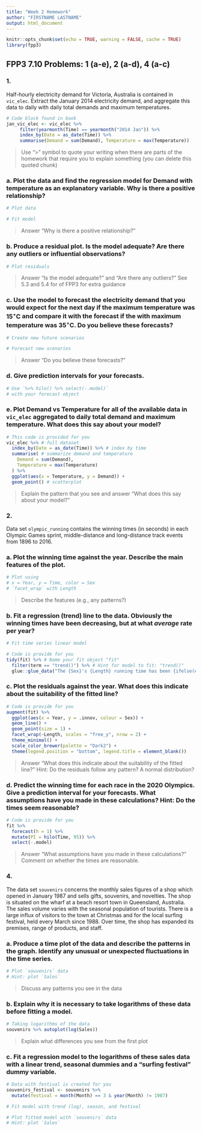 ```yaml
---
title: "Week 2 Homework"
author: "FIRSTNAME LASTNAME"
output: html_document
---
```


```r
knitr::opts_chunk$set(echo = TRUE, warning = FALSE, cache = TRUE)
library(fpp3)
```

## FPP3 7.10 Problems: 1 (a-e), 2 (a-d), 4 (a-c)

### 1.

Half-hourly electricity demand for Victoria, Australia is contained in `vic_elec`. Extract the January 2014 electricity demand, and aggregate this data to daily with daily total demands and maximum temperatures.

```r
# Code block found in book
jan_vic_elec <- vic_elec %>%
     filter(yearmonth(Time) == yearmonth("2014 Jan")) %>%
     index_by(Date = as_date(Time)) %>%
     summarise(Demand = sum(Demand), Temperature = max(Temperature))
```

> Use ">" symbol to quote your writing when there are parts of the homework that require you to explain something (you can delete this quoted chunk)

### a. Plot the data and find the regression model for Demand with temperature as an explanatory variable. Why is there a positive relationship?

```r
# Plot data

```

```r
# Fit model

```

> Answer "Why is there a positive relationship?"

### b. Produce a residual plot. Is the model adequate? Are there any outliers or influential observations?

```r
# Plot residuals

```

> Answer "Is the model adequate?" and "Are there any outliers?" See 5.3 and 5.4 for of FPP3 for extra guidance

### c. Use the model to forecast the electricity demand that you would expect for the next day if the maximum temperature was $15^\circ\text{C}$ and compare it with the forecast if the with maximum temperature was $35^\circ\text{C}$. Do you believe these forecasts?

```r
# Create new future scenarios

# Forecast new scenarios

```

> Answer "Do you believe these forecasts?"

### d. Give prediction intervals for your forecasts.

```r
# Use `%>% hilo() %>% select(-.model)`
# with your forecast object

```

### e. Plot Demand vs Temperature for all of the available data in `vic_elec` aggregated to daily total demand and maximum temperature. What does this say about your model?

```r
# This code is provided for you
vic_elec %>% # full dataset
  index_by(Date = as_date(Time)) %>% # index by time
  summarise( # summarize demand and temperature
    Demand = sum(Demand),
    Temperature = max(Temperature)
  ) %>%
  ggplot(aes(x = Temperature, y = Demand)) +
  geom_point() # scatterplot
```

> Explain the pattern that you see and answer "What does this say about your model?"

### 2.

Data set `olympic_running` contains the winning times (in seconds) in each Olympic Games sprint, middle-distance and long-distance track events from 1896 to 2016.

### a. Plot the winning time against the year. Describe the main features of the plot.

```r
# Plot using
# x = Year, y = Time, color = Sex
# `facet_wrap` with Length

```

> Describe the features (e.g., any patterns?)

### b. Fit a regression (trend) line to the data. Obviously the winning times have been decreasing, but at what *average* rate per year?

```r
# Fit time series linear model

```

```r
# Code is provide for you
tidy(fit) %>% # Name your fit object "fit"
  filter(term == "trend()") %>% # Hint for model to fit: "trend()"
  glue::glue_data("The {Sex}'s {Length} running time has been {ifelse(estimate<0, 'decreasing', 'increasing')} by an average of {abs(round(estimate/4, 3))} seconds each year.<br>")
```

### c. Plot the residuals against the year. What does this indicate about the suitability of the fitted line?

```r
# Code is provide for you
augment(fit) %>%
  ggplot(aes(x = Year, y = .innov, colour = Sex)) +
  geom_line() +
  geom_point(size = 1) +
  facet_wrap(~Length, scales = "free_y", nrow = 2) +
  theme_minimal() +
  scale_color_brewer(palette = "Dark2") +
  theme(legend.position = "bottom", legend.title = element_blank())
```

> Answer "What does this indicate about the suitability of the fitted line?" Hint: Do the residuals follow any pattern? A normal distribution?

### d. Predict the winning time for each race in the 2020 Olympics. Give a prediction interval for your forecasts. What assumptions have you made in these calculations? Hint: Do the times seem reasonable?

```r
# Code is provide for you
fit %>%
  forecast(h = 1) %>%
  mutate(PI = hilo(Time, 95)) %>%
  select(-.model)
```

> Answer "What assumptions have you made in these calculations?" Comment on whether the times are reasonable.

### 4.

The data set `souvenirs` concerns the monthly sales figures of a shop which opened in January 1987 and sells gifts, souvenirs, and novelties. The shop is situated on the wharf at a beach resort town in Queensland, Australia. The sales volume varies with the seasonal population of tourists. There is a large influx of visitors to the town at Christmas and for the local surfing festival, held every March since 1988. Over time, the shop has expanded its premises, range of products, and staff.

### a. Produce a time plot of the data and describe the patterns in the graph. Identify any unusual or unexpected fluctuations in the time series.

```r
# Plot `souvenirs` data
# Hint: plot `Sales`

```

> Discuss any patterns you see in the data

### b. Explain why it is necessary to take logarithms of these data before fitting a model.

```r
# Taking logarithms of the data
souvenirs %>% autoplot(log(Sales))
```

> Explain what differences you see from the first plot

### c. Fit a regression model to the logarithms of these sales data with a linear trend, seasonal dummies and a "surfing festival" dummy variable.

```r
# Data with festival is created for you
souvenirs_festival <- souvenirs %>%
  mutate(festival = month(Month) == 3 & year(Month) != 1987)

# Fit model with trend (log), season, and festival

# Plot fitted model with `souvenirs` data
# Hint: plot `Sales`

```



